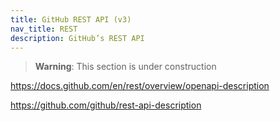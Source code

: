 ```yaml
---
title: GitHub REST API (v3)
nav_title: REST
description: GitHub’s REST API
---
```


> **Warning**: This section is under construction

https://docs.github.com/en/rest/overview/openapi-description

https://github.com/github/rest-api-description
